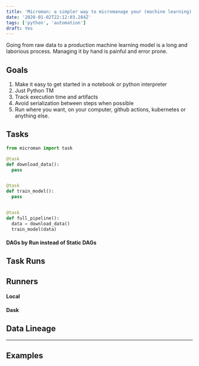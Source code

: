 ```yaml
---
title: 'Microman: a simpler way to micromanage your (machine learning) tasks'
date: '2020-01-02T22:12:03.284Z'
tags: ['python', 'automation']
draft: Yes
---
```


Going from raw data to a production machine learning model is a long and laborious process. Managing it by hand is painful and error prone. 

## Goals

1. Make it easy to get started in a notebook or python interpreter
2. Just Python TM
2. Track execution time and artifacts
3. Avoid serialization between steps when possible
4. Run where you want, on your computer, github actions, kubernetes or anything else.


## Tasks

```python
from microman import task

@task
def download_data():
  pass


@task
def train_model():
  pass


@task
def full_pipeline():
  data = download_data()
  train_model(data)
```

#### DAGs by Run instead of Static DAGs

## Task Runs


## Runners

#### Local


#### Dask


## Data Lineage

---

## Examples